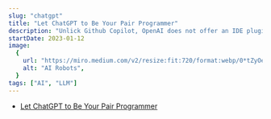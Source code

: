 ```yaml
---
slug: "chatgpt"
title: "Let ChatGPT to Be Your Pair Programmer"
description: "Unlick Github Copilot, OpenAI does not offer an IDE plugin to help devs for coding, but it does not mean, we cannot use ChatGPT for free as a coding assistant. We talk to ChatGPT to make it be a copilot for us."
startDate: 2023-01-12
image:
  {
    url: "https://miro.medium.com/v2/resize:fit:720/format:webp/0*tZyOezm6kbGQffix.png",
    alt: "AI Robots",
  }
tags: ["AI", "LLM"]
---
```


- [Let ChatGPT to Be Your Pair Programmer](https://medium.com/@TechTim42/let-chatgpt-to-be-your-pair-programmer-f59efe5c65c4)
